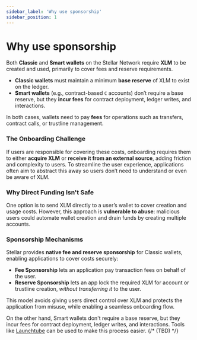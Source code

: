 ```yaml
---
sidebar_label: 'Why use sponsorship'
sidebar_position: 1
---
```


# Why use sponsorship


Both **Classic** and **Smart wallets** on the Stellar Network require **XLM** to be created and used, primarily to cover fees and reserve requirements.

- **Classic wallets** must maintain a minimum **base reserve** of XLM to exist on the ledger.
- **Smart wallets** (e.g., contract-based `C` accounts) don’t require a base reserve, but they **incur fees** for contract deployment, ledger writes, and interactions.

In both cases, wallets need to pay **fees** for operations such as transfers, contract calls, or trustline management.



### The Onboarding Challenge

If users are responsible for covering these costs, onboarding requires them to either **acquire XLM** or **receive it from an external source**, adding friction and complexity to users. To streamline the user experience, applications often aim to abstract this away so users don’t need to understand or even be aware of XLM.



### Why Direct Funding Isn't Safe

One option is to send XLM directly to a user’s wallet to cover creation and usage costs. However, this approach is **vulnerable to abuse**: malicious users could automate wallet creation and drain funds by creating multiple accounts.



### Sponsorship Mechanisms

Stellar provides **native fee and reserve sponsorship** for Classic wallets, enabling applications to cover costs securely:

- **Fee Sponsorship** lets an application pay transaction fees on behalf of the user.
- **Reserve Sponsorship**  lets an app lock the required XLM for account or trustline creation, *without transferring it* to the user.

This model avoids giving users direct control over XLM and protects the application from misuse, while enabling a seamless onboarding flow.

On the other hand, Smart wallets don't require a base reserve, but they incur fees for contract deployment, ledger writes, and interactions. Tools like [Launchtube](https://github.com/stellar/launchtube) can be used to make this process easier. 
{/* (TBD) */}
